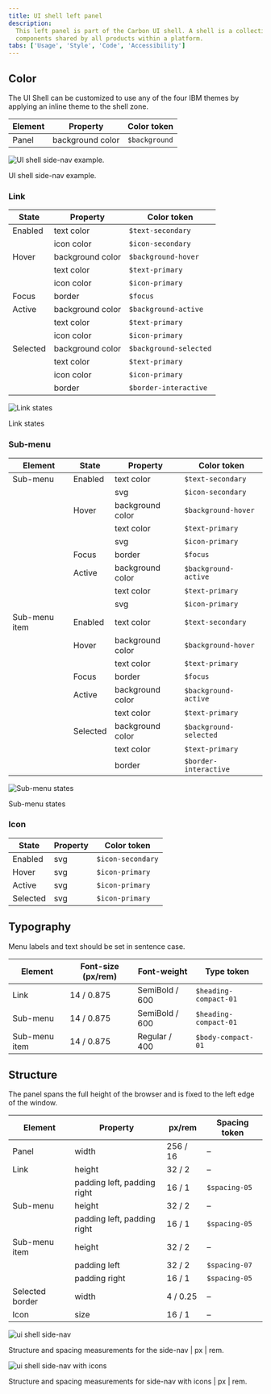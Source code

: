 ```yaml
---
title: UI shell left panel
description:
  This left panel is part of the Carbon UI shell. A shell is a collection of
  components shared by all products within a platform.
tabs: ['Usage', 'Style', 'Code', 'Accessibility']
---
```


## Color

The UI Shell can be customized to use any of the four IBM themes by applying an
inline theme to the shell zone.

| Element | Property         | Color token   |
| ------- | ---------------- | ------------- |
| Panel   | background color | `$background` |

<Row>
<Column colLg={8}>

![UI shell side-nav example.](images/left-nav-style-1.png)

<Caption>UI shell side-nav example.</Caption>

</Column>
</Row>

### Link

| State    | Property         | Color token            |
| -------- | ---------------- | ---------------------- |
| Enabled  | text color       | `$text-secondary`      |
|          | icon color       | `$icon-secondary`      |
| Hover    | background color | `$background-hover`    |
|          | text color       | `$text-primary`        |
|          | icon color       | `$icon-primary`        |
| Focus    | border           | `$focus`               |
| Active   | background color | `$background-active`   |
|          | text color       | `$text-primary`        |
|          | icon color       | `$icon-primary`        |
| Selected | background color | `$background-selected` |
|          | text color       | `$text-primary`        |
|          | icon color       | `$icon-primary`        |
|          | border           | `$border-interactive`  |

![Link states](images/left-nav-style-4.png)

<Caption>Link states</Caption>

### Sub-menu

| Element       | State    | Property         | Color token            |
| ------------- | -------- | ---------------- | ---------------------- |
| Sub-menu      | Enabled  | text color       | `$text-secondary`      |
|               |          | svg              | `$icon-secondary`      |
|               | Hover    | background color | `$background-hover`    |
|               |          | text color       | `$text-primary`        |
|               |          | svg              | `$icon-primary`        |
|               | Focus    | border           | `$focus`               |
|               | Active   | background color | `$background-active`   |
|               |          | text color       | `$text-primary`        |
|               |          | svg              | `$icon-primary`        |
| Sub-menu item | Enabled  | text color       | `$text-secondary`      |
|               | Hover    | background color | `$background-hover`    |
|               |          | text color       | `$text-primary`        |
|               | Focus    | border           | `$focus`               |
|               | Active   | background color | `$background-active`   |
|               |          | text color       | `$text-primary`        |
|               | Selected | background color | `$background-selected` |
|               |          | text color       | `$text-primary`        |
|               |          | border           | `$border-interactive`  |

![Sub-menu states](images/left-nav-style-4.png)

<Caption>Sub-menu states</Caption>

### Icon

| State    | Property | Color token       |
| -------- | -------- | ----------------- |
| Enabled  | svg      | `$icon-secondary` |
| Hover    | svg      | `$icon-primary`   |
| Active   | svg      | `$icon-primary`   |
| Selected | svg      | `$icon-primary`   |

## Typography

Menu labels and text should be set in sentence case.

| Element       | Font-size (px/rem) | Font-weight    | Type token            |
| ------------- | ------------------ | -------------- | --------------------- |
| Link          | 14 / 0.875         | SemiBold / 600 | `$heading-compact-01` |
| Sub-menu      | 14 / 0.875         | SemiBold / 600 | `$heading-compact-01` |
| Sub-menu item | 14 / 0.875         | Regular / 400  | `$body-compact-01`    |

## Structure

The panel spans the full height of the browser and is fixed to the left edge of
the window.

| Element         | Property                    | px/rem   | Spacing token |
| --------------- | --------------------------- | -------- | ------------- |
| Panel           | width                       | 256 / 16 | –             |
| Link            | height                      | 32 / 2   | –             |
|                 | padding left, padding right | 16 / 1   | `$spacing-05` |
| Sub-menu        | height                      | 32 / 2   | –             |
|                 | padding left, padding right | 16 / 1   | `$spacing-05` |
| Sub-menu item   | height                      | 32 / 2   | –             |
|                 | padding left                | 32 / 2   | `$spacing-07` |
|                 | padding right               | 16 / 1   | `$spacing-05` |
| Selected border | width                       | 4 / 0.25 | –             |
| Icon            | size                        | 16 / 1   | –             |

![ui shell side-nav](images/left-nav-style-2.png)

<Caption>
  Structure and spacing measurements for the side-nav | px | rem.
</Caption>

![ui shell side-nav with icons](images/left-nav-style-3.png)

<Caption>
  Structure and spacing measurements for side-nav with icons | px | rem.
</Caption>
